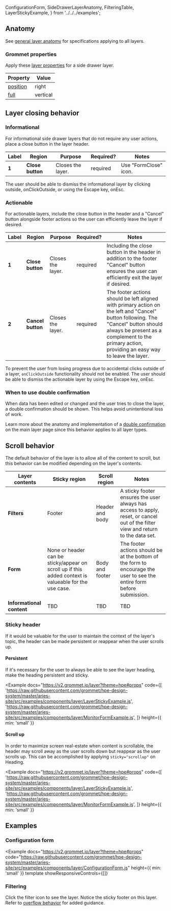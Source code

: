   ConfigurationForm,
  SideDrawerLayerAnatomy,
  FilteringTable,
  LayerStickyExample,
} from '../../../examples';

## Anatomy

See [general layer anatomy](/components/layer#anatomy) for specifications applying to all layers.

### Grommet properties

Apply these [layer properties](https://v2.grommet.io/layer#props) for a side drawer layer.

| Property                                         | Value    |
| ------------------------------------------------ | -------- |
| [position](https://v2.grommet.io/layer#position) | right    |
| [full](https://v2.grommet.io/layer#full)         | vertical |

## Layer closing behavior

### Informational

For informational side drawer layers that do not require any user actions, place a close button in the layer header.

<Example plain>
  <SideDrawerLayerAnatomy informational />
</Example>

| Label | Region           | Purpose           | Required? | Notes                 |
| ----- | ---------------- | ----------------- | --------- | --------------------- |
| **1** | **Close button** | Closes the layer. | required  | Use "FormClose" icon. |

The user should be able to dismiss the informational layer by clicking outside, onClickOutside, or using the Escape key, onEsc.

### Actionable

For actionable layers, include the close button in the header and a "Cancel" button alongside footer actions so the user can efficiently leave the layer if desired.

<Example plain>
  <SideDrawerLayerAnatomy />
</Example>

| Label | Region            | Purpose           | Required? | Notes                                                                                                                                                                                                                                  |
| ----- | ----------------- | ----------------- | --------- | -------------------------------------------------------------------------------------------------------------------------------------------------------------------------------------------------------------------------------------- |
| **1** | **Close button**  | Closes the layer. | required  | Including the close button in the header in addition to the footer "Cancel" button ensures the user can efficiently exit the layer if desired.                                                                                         |
| **2** | **Cancel button** | Closes the layer. | required  | The footer actions should be left aligned with primary action on the left and "Cancel" button following. The "Cancel" button should always be present as a complement to the primary action, providing an easy way to leave the layer. |

To prevent the user from losing progress due to accidental clicks outside of a layer, `onClickOutside` functionality should not be enabled. The user should be able to dismiss the actionable layer by using the Escape key, onEsc.

### When to use double confirmation

When data has been edited or changed and the user tries to close the layer, a double confirmation should be shown. This helps avoid unintentional loss of work.

Learn more about the anatomy and implementation of a [double confirmation](/components/layer#when-to-use-double-confirmation) on the main layer page since this behavior applies to all layer types.

## Scroll behavior

The default behavior of the layer is to allow all of the content to scroll, but this behavior can be modified depending on the layer's contents.

| Layer contents            | Sticky region                                                                                         | Scroll region   | Notes                                                                                                                            |
| ------------------------- | ----------------------------------------------------------------------------------------------------- | --------------- | -------------------------------------------------------------------------------------------------------------------------------- |
| **Filters**               | Footer                                                                                                | Header and body | A sticky footer ensures the user always has access to apply, reset, or cancel out of the filter view and return to the data set. |
| **Form**                  | None or header can be sticky/appear on scroll up if this added context is valueable for the use case. | Body and footer | The footer actions should be at the bottom of the form to encourage the user to see the entire form before submission.           |
| **Informational content** | TBD                                                                                                   | TBD             | TBD                                                                                                                              |

### Sticky header

If it would be valuable for the user to maintain the context of the layer's topic, the header can be made persistent or reappear when the user scrolls up.

#### Persistent

If it's necessary for the user to always be able to see the layer heading, make the heading persistent and sticky.

<Example
  docs="https://v2.grommet.io/layer?theme=hpe#props"
  code={[
    'https://raw.githubusercontent.com/grommet/hpe-design-system/master/aries-site/src/examples/components/layer/LayerStickyExample.js',
    'https://raw.githubusercontent.com/grommet/hpe-design-system/master/aries-site/src/examples/components/layer/MonitorFormExample.js',
  ]}
  height={{ min: 'small' }}
>
  <LayerStickyExample />
</Example>

#### Scroll up

In order to maximize screen real-estate when content is scrollable, the header may scroll away as the user scrolls down but reappear as the user scrolls up. This can be accomplished by applying `sticky="scrollup"` on Heading.

<Example
  docs="https://v2.grommet.io/layer?theme=hpe#props"
  code={[
    'https://raw.githubusercontent.com/grommet/hpe-design-system/master/aries-site/src/examples/components/layer/LayerStickyExample.js',
    'https://raw.githubusercontent.com/grommet/hpe-design-system/master/aries-site/src/examples/components/layer/MonitorFormExample.js',
  ]}
  height={{ min: 'small' }}
>
  <LayerStickyExample sticky="scrollup" />
</Example>

## Examples

### Configuration form

<Example
  docs="https://v2.grommet.io/layer?theme=hpe#props"
  code="https://raw.githubusercontent.com/grommet/hpe-design-system/master/aries-site/src/examples/components/layer/ConfigurationForm.js"
  height={{ min: 'small' }}
  template
  showResponsiveControls={[]}
>
  <ConfigurationForm />
</Example>

### Filtering

Click the filter icon to see the layer. Notice the sticky footer on this layer. Refer to [overflow behavior](/components/layer#overflow-behavior) for added guidance.

<Example template showResponsiveControls={[]}>
  <FilteringTable />
</Example>
